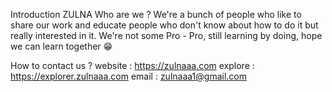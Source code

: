 Introduction
ZULNA
Who are we ?
We're a bunch of people who like to share our work and educate people who don't know about how to do it but really interested in it. We're not some Pro - Pro, still learning by doing, hope we can learn together 😁

How to contact us ?
website : https://zulnaaa.com
explore : https://explorer.zulnaaa.com
email : zulnaaa1@gmail.com